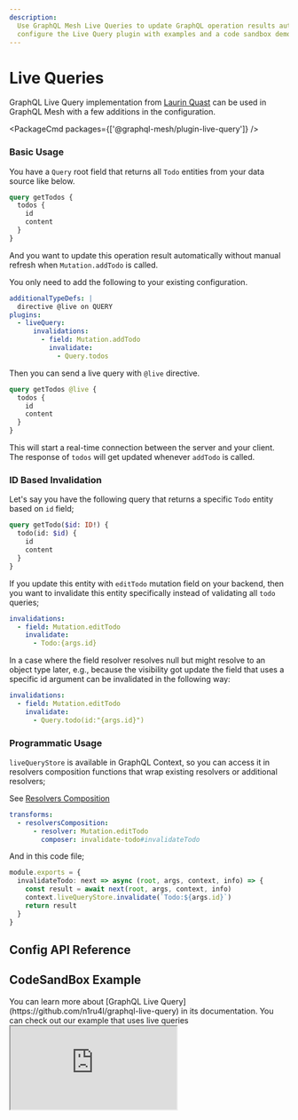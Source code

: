 ```yaml
---
description:
  Use GraphQL Mesh Live Queries to update GraphQL operation results automatically. Learn how to
  configure the Live Query plugin with examples and a code sandbox demo.
---
```



# Live Queries

GraphQL Live Query implementation from [Laurin Quast](https://github.com/n1ru4l) can be used in
GraphQL Mesh with a few additions in the configuration.

<PackageCmd packages={['@graphql-mesh/plugin-live-query']} />

### Basic Usage

You have a `Query` root field that returns all `Todo` entities from your data source like below.

```graphql
query getTodos {
  todos {
    id
    content
  }
}
```

And you want to update this operation result automatically without manual refresh when
`Mutation.addTodo` is called.

You only need to add the following to your existing configuration.

```yaml filename=".meshrc.yaml"
additionalTypeDefs: |
  directive @live on QUERY
plugins:
  - liveQuery:
      invalidations:
        - field: Mutation.addTodo
          invalidate:
            - Query.todos
```

Then you can send a live query with `@live` directive.

```graphql /@live/
query getTodos @live {
  todos {
    id
    content
  }
}
```

This will start a real-time connection between the server and your client. The response of `todos`
will get updated whenever `addTodo` is called.

### ID Based Invalidation

Let's say you have the following query that returns a specific `Todo` entity based on `id` field;

```graphql
query getTodo($id: ID!) {
  todo(id: $id) {
    id
    content
  }
}
```

If you update this entity with `editTodo` mutation field on your backend, then you want to
invalidate this entity specifically instead of validating all `todo` queries;

```yaml filename=".meshrc.yaml"
invalidations:
  - field: Mutation.editTodo
    invalidate:
      - Todo:{args.id}
```

In a case where the field resolver resolves null but might resolve to an object type later, e.g.,
because the visibility got update the field that uses a specific id argument can be invalidated in
the following way:

```yaml filename=".meshrc.yaml"
invalidations:
  - field: Mutation.editTodo
    invalidate:
      - Query.todo(id:"{args.id}")
```

### Programmatic Usage

`liveQueryStore` is available in GraphQL Context, so you can access it in resolvers composition
functions that wrap existing resolvers or additional resolvers;

See [Resolvers Composition](/docs/transforms/resolvers-composition)

```yaml filename=".meshrc.yaml"
transforms:
  - resolversComposition:
      - resolver: Mutation.editTodo
        composer: invalidate-todo#invalidateTodo
```

And in this code file;

```ts filename="invalidate-todo.ts"
module.exports = {
  invalidateTodo: next => async (root, args, context, info) => {
    const result = await next(root, args, context, info)
    context.liveQueryStore.invalidate(`Todo:${args.id}`)
    return result
  }
}
```

## Config API Reference


<API />

## CodeSandBox Example

<Callout>
  You can learn more about [GraphQL Live Query](https://github.com/n1ru4l/graphql-live-query) in its
  documentation. You can check out our example that uses live queries
</Callout>

<iframe
  src="https://codesandbox.io/embed/github/Urigo/graphql-mesh/tree/master/examples/json-schema-subscriptions?fontsize=14&hidenavigation=1&theme=dark&module=%2F.meshrc.yml"
  className="mt-6 w-full h-[500px] rounded-md"
  title="json-schema-subscriptions"
  allow="geolocation; microphone; camera; midi; vr; accelerometer; gyroscope; payment; ambient-light-sensor; encrypted-media; usb"
  sandbox="allow-modals allow-forms allow-popups allow-scripts allow-same-origin"
/>

